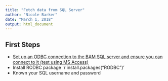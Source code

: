 ```yaml
---
title: "Fetch data from SQL Server"
author: "Nicole Barker"
date: "March 1, 2018"
output: html_document
---
```


## First Steps

* [Set up an ODBC connection to the BAM SQL server and ensure you can connect to it (test using MS Access) ](https://github.com/borealbirds/tutorials/blob/master/establish-odbc-to-sql-server/README.md)
* Install RODBC package `r install.packages("RODBC")'
* Known your SQL username and password






